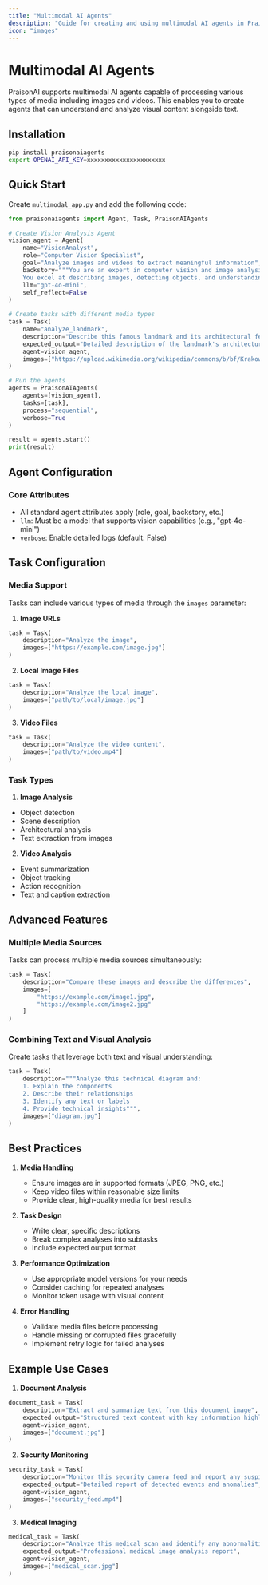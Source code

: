 ```yaml
---
title: "Multimodal AI Agents"
description: "Guide for creating and using multimodal AI agents in PraisonAI for processing images, videos, and other media types"
icon: "images"
---
```


# Multimodal AI Agents

PraisonAI supports multimodal AI agents capable of processing various types of media including images and videos. This enables you to create agents that can understand and analyze visual content alongside text.

## Installation

```bash
pip install praisonaiagents
export OPENAI_API_KEY=xxxxxxxxxxxxxxxxxxxxxx
```

## Quick Start

Create `multimodal_app.py` and add the following code:

```python
from praisonaiagents import Agent, Task, PraisonAIAgents

# Create Vision Analysis Agent
vision_agent = Agent(
    name="VisionAnalyst",
    role="Computer Vision Specialist",
    goal="Analyze images and videos to extract meaningful information",
    backstory="""You are an expert in computer vision and image analysis.
    You excel at describing images, detecting objects, and understanding visual content.""",
    llm="gpt-4o-mini",
    self_reflect=False
)

# Create tasks with different media types
task = Task(
    name="analyze_landmark",
    description="Describe this famous landmark and its architectural features.",
    expected_output="Detailed description of the landmark's architecture and significance",
    agent=vision_agent,
    images=["https://upload.wikimedia.org/wikipedia/commons/b/bf/Krakow_-_Kosciol_Mariacki.jpg"]
)

# Run the agents
agents = PraisonAIAgents(
    agents=[vision_agent],
    tasks=[task],
    process="sequential",
    verbose=True
)

result = agents.start()
print(result)
```

## Agent Configuration

### Core Attributes
- All standard agent attributes apply (role, goal, backstory, etc.)
- `llm`: Must be a model that supports vision capabilities (e.g., "gpt-4o-mini")
- `verbose`: Enable detailed logs (default: False)

## Task Configuration

### Media Support
Tasks can include various types of media through the `images` parameter:

1. **Image URLs**
```python
task = Task(
    description="Analyze the image",
    images=["https://example.com/image.jpg"]
)
```

2. **Local Image Files**
```python
task = Task(
    description="Analyze the local image",
    images=["path/to/local/image.jpg"]
)
```

3. **Video Files**
```python
task = Task(
    description="Analyze the video content",
    images=["path/to/video.mp4"]
)
```

### Task Types

1. **Image Analysis**
- Object detection
- Scene description
- Architectural analysis
- Text extraction from images

2. **Video Analysis**
- Event summarization
- Object tracking
- Action recognition
- Text and caption extraction

## Advanced Features

### Multiple Media Sources
Tasks can process multiple media sources simultaneously:

```python
task = Task(
    description="Compare these images and describe the differences",
    images=[
        "https://example.com/image1.jpg",
        "https://example.com/image2.jpg"
    ]
)
```

### Combining Text and Visual Analysis
Create tasks that leverage both text and visual understanding:

```python
task = Task(
    description="""Analyze this technical diagram and:
    1. Explain the components
    2. Describe their relationships
    3. Identify any text or labels
    4. Provide technical insights""",
    images=["diagram.jpg"]
)
```

## Best Practices

1. **Media Handling**
   - Ensure images are in supported formats (JPEG, PNG, etc.)
   - Keep video files within reasonable size limits
   - Provide clear, high-quality media for best results

2. **Task Design**
   - Write clear, specific descriptions
   - Break complex analyses into subtasks
   - Include expected output format

3. **Performance Optimization**
   - Use appropriate model versions for your needs
   - Consider caching for repeated analyses
   - Monitor token usage with visual content

4. **Error Handling**
   - Validate media files before processing
   - Handle missing or corrupted files gracefully
   - Implement retry logic for failed analyses

## Example Use Cases

1. **Document Analysis**
```python
document_task = Task(
    description="Extract and summarize text from this document image",
    expected_output="Structured text content with key information highlighted",
    agent=vision_agent,
    images=["document.jpg"]
)
```

2. **Security Monitoring**
```python
security_task = Task(
    description="Monitor this security camera feed and report any suspicious activity",
    expected_output="Detailed report of detected events and anomalies",
    agent=vision_agent,
    images=["security_feed.mp4"]
)
```

3. **Medical Imaging**
```python
medical_task = Task(
    description="Analyze this medical scan and identify any abnormalities",
    expected_output="Professional medical image analysis report",
    agent=vision_agent,
    images=["medical_scan.jpg"]
)
``` 